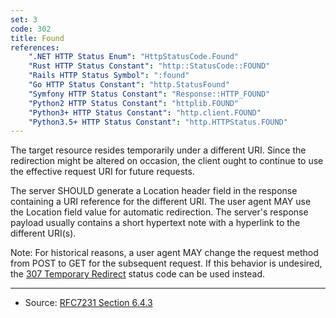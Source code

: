 ```yaml
---
set: 3
code: 302
title: Found
references:
    ".NET HTTP Status Enum": "HttpStatusCode.Found"
    "Rust HTTP Status Constant": "http::StatusCode::FOUND"
    "Rails HTTP Status Symbol": ":found"
    "Go HTTP Status Constant": "http.StatusFound"
    "Symfony HTTP Status Constant": "Response::HTTP_FOUND"
    "Python2 HTTP Status Constant": "httplib.FOUND"
    "Python3+ HTTP Status Constant": "http.client.FOUND"
    "Python3.5+ HTTP Status Constant": "http.HTTPStatus.FOUND"
---
```


<CodeTitle code={code} title={title} />

The target resource resides temporarily under a different URI. Since the redirection might be altered on occasion, the client ought to continue to use the effective request URI for future requests.

The server SHOULD generate a Location header field in the response containing a URI reference for the different URI. The user agent MAY use the Location field value for automatic redirection. The server's response payload usually contains a short hypertext note with a hyperlink to the different URI(s).

Note: For historical reasons, a user agent MAY change the request method from POST to GET for the subsequent request. If this behavior is undesired, the [307 Temporary Redirect](/307) status code can be used instead.

---

* Source: [RFC7231 Section 6.4.3][1]

[1]: <https://tools.ietf.org/html/rfc7231#section-6.4.3>
